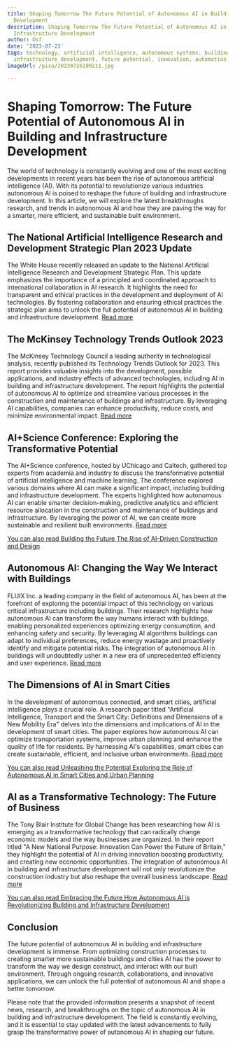 ```yaml
---
title: Shaping Tomorrow The Future Potential of Autonomous AI in Building and Infrastructure
  Development
description: Shaping Tomorrow The Future Potential of Autonomous AI in Building and
  Infrastructure Development
author: Usf
date: '2023-07-23'
tags: technology, artificial intelligence, autonomous systems, building development,
  infrastructure development, future potential, innovation, automation, smart cities
imageUrl: /pixa/20230726190211.jpg

---
```

# Shaping Tomorrow: The Future Potential of Autonomous AI in Building and Infrastructure Development

The world of technology is constantly evolving and  one of the most exciting developments in recent years has been the rise of autonomous artificial intelligence (AI). With its potential  to  revolutionize various  industries autonomous AI is poised to reshape the future of building and infrastructure development. In this article, we will explore the latest breakthroughs research, and trends in autonomous AI and how they  are paving the  way for a smarter, more efficient, and  sustainable built environment.

## The National Artificial Intelligence Research and Development Strategic Plan 2023 Update

The White House recently released  an  update to the  National  Artificial Intelligence Research and  Development Strategic Plan. This update emphasizes the  importance of a principled and coordinated approach to international collaboration in AI research. It highlights the need for transparent and ethical practices in the development and deployment of AI technologies. By  fostering collaboration and ensuring ethical practices the strategic plan aims to  unlock the full potential of autonomous AI in building and infrastructure development. [Read more](https://www.whitehouse.gov/wp-content/uploads/2023/05/National-Artificial-Intelligence-Research-and-Development-Strategic-Plan-2023-Update.pdf)

##  The McKinsey Technology Trends Outlook 2023

The McKinsey Technology Council a leading authority in  technological analysis, recently published its Technology Trends Outlook for 2023. This report provides valuable insights into the development, possible applications, and industry effects of advanced technologies, including AI in building and infrastructure development.  The report highlights the potential of autonomous AI to optimize and streamline various processes in the construction and  maintenance of buildings and infrastructure. By leveraging  AI capabilities, companies  can enhance productivity, reduce costs, and minimize environmental impact. [Read more](https://www.mckinsey.com/capabilities/mckinsey-digital/our-insights/the-top-trends-in-tech)

## AI+Science Conference: Exploring the Transformative Potential

The AI+Science conference, hosted by UChicago and Caltech, gathered top experts from academia and industry to discuss the transformative potential of  artificial intelligence and machine learning. The conference explored various domains where AI  can  make a significant impact, including building and infrastructure development. The experts  highlighted how  autonomous  AI can enable smarter decision-making, predictive analytics and efficient  resource allocation in the construction and maintenance of buildings and  infrastructure. By leveraging  the power of AI, we can create more  sustainable and resilient built environments. [Read more](https://news.uchicago.edu/story/aiscience-conference-hosted-uchicago-caltech-gathers-top-experts)

[You can also read Building the  Future The Rise of  AI-Driven Construction and Design](Building%20the%20Future%20The%20Rise%20of%20AI-Driven%20Construction%20and%20Design)


## Autonomous AI: Changing the  Way We Interact with  Buildings

FLUIX Inc. a leading company  in the field of autonomous AI, has been at the forefront  of exploring the potential impact of this technology on various critical infrastructure including buildings. Their research highlights  how autonomous AI can  transform the way humans interact with  buildings, enabling personalized  experiences  optimizing energy  consumption, and enhancing  safety and security. By leveraging AI algorithms buildings can adapt to individual preferences, reduce energy wastage and proactively identify and mitigate  potential  risks. The integration of autonomous AI in buildings will undoubtedly usher in a new era of unprecedented efficiency and user experience. [Read more](https://fluixpro.com/f/autonomous-ai-will-change-the-way-humans-interact-with-buildings)

## The Dimensions of  AI in Smart Cities

In the development of autonomous connected, and smart cities,  artificial intelligence plays a crucial role. A research paper titled "Artificial Intelligence, Transport and the Smart City: Definitions and Dimensions of a  New Mobility Era" delves into the dimensions and implications of  AI in the development of smart cities. The paper explores how autonomous AI  can optimize transportation systems,  improve urban planning and enhance  the quality of life for residents. By harnessing AI's capabilities,  smart cities can  create sustainable, efficient, and inclusive  urban environments. [Read more](https://www.mdpi.com/2071-1050/12/7/2789)

[You  can also read Unleashing the Potential Exploring the Role of Autonomous AI in Smart Cities and Urban Planning](Unleashing%20the%20Potential%20Exploring%20the%20Role%20of%20Autonomous%20AI%20in%20Smart%20Cities%20and%20Urban%20Planning)


## AI as a Transformative Technology: The Future of Business

The Tony Blair Institute for Global Change has  been  researching  how AI is emerging as a transformative technology that can radically change economic models and the way businesses  are organized. In their report titled "A New National Purpose: Innovation Can Power the Future of Britain," they highlight  the potential of AI in driving innovation boosting productivity, and creating new economic opportunities. The integration of autonomous AI  in building  and infrastructure development will not only revolutionize the construction industry but also  reshape the overall business landscape. [Read more](https://www.institute.global/insights/politics-and-governance/new-national-purpose-innovation-can-power-future-britain)

[You can  also read Embracing the Future How Autonomous AI is Revolutionizing Building and Infrastructure Development](Embracing%20the%20Future%20How%20Autonomous%20AI%20is%20Revolutionizing%20Building%20and%20Infrastructure%20Development)


## Conclusion

The future potential of autonomous AI in building and infrastructure development is immense.  From optimizing construction processes  to creating  smarter more sustainable buildings and cities AI has the power to transform the way  we design construct, and interact with our built  environment. Through ongoing research, collaborations, and innovative applications, we can unlock the full potential of autonomous AI and shape a better  tomorrow.

Please note that the provided information presents a snapshot of recent news, research, and breakthroughs  on the topic of autonomous AI in building and  infrastructure development. The field is constantly evolving, and it is essential to stay  updated with  the latest  advancements to fully grasp the  transformative power of  autonomous AI in shaping  our future.